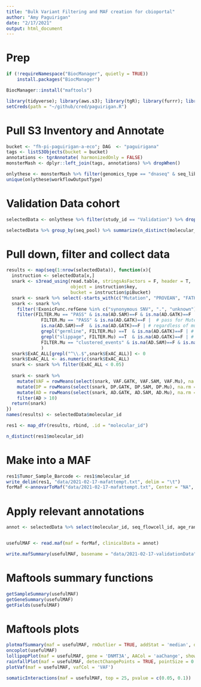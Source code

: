 ```yaml
---
title: "Bulk Variant Filtering and MAF creation for cbioportal"
author: "Amy Paguirigan"
date: "2/17/2021"
output: html_document
---
```

# Prep
```r
if (!requireNamespace("BiocManager", quietly = TRUE))
    install.packages("BiocManager")

BiocManager::install("maftools")
```

```r
library(tidyverse); library(aws.s3); library(tgR); library(furrr); library(maftools)
setCreds(path = "~/github/cred/paguirigan.R")
```

# Pull S3 Inventory and Annotate
```r
bucket <- "fh-pi-paguirigan-a-eco"; DAG  <- "paguirigana"
tags <- listS3Objects(bucket = bucket)
annotations <- tgrAnnotate( harmonizedOnly = FALSE)
monsterMash <- dplyr::left_join(tags, annotations) %>% dropWhen()

onlythese <- monsterMash %>% filter(genomics_type == "dnaseq" & seq_libtype == "one" & workflowName == "ITH_HALO_CARD" ) %>% dropWhen()
unique(onlythese$workflowOutputType)
```

# Validation Data cohort
```r
selectedData <- onlythese %>% filter(study_id == "Validation") %>% dropWhen()

selectedData %>% group_by(seq_pool) %>% summarize(n_distinct(molecular_id))
```

# Pull down, filter and collect data
```r
results <- map(seq(1:nrow(selectedData)), function(x){
  instruction <- selectedData[x,]
  snark <- s3read_using(read.table, stringsAsFactors = F, header = T, 
                        object = instruction$key, 
                        bucket = instruction$piBucket)
  snark <- snark %>% select(-starts_with(c("Mutation", "PROVEAN", "FATHMM", "Meta", "M.CAP", "MutPred", "fathmm", "Eigen", "integrated", "GERP", "phylo", "phast", "SIFT", "LRT", "SiPhy", "GenoCanyon", "GTex")))
  snark <- snark %>% 
    filter(!ExonicFunc.refGene %in% c("synonymous SNV", ".", "unknown")) %>%
    filter(FILTER.Mu == "PASS" & is.na(AD.SAM)==F & is.na(AD.GATK)==F |  # all three callers
             FILTER.Mu == "PASS" & is.na(AD.GATK)==F |  # pass for Mutect, and called by GATK too - NPM1 falls here
             is.na(AD.SAM)==F  & is.na(AD.GATK)==F | # regardless of mutect, if called by both others
             grepl("germline", FILTER.Mu) ==T  & is.na(AD.GATK)==F | # GATK, and germline, any samtools
             grepl("slippage", FILTER.Mu) ==T  & is.na(AD.GATK)==F | # GATK, and contains slippage filter for Mutect, any samtools
             FILTER.Mu == "clustered_events" & is.na(AD.SAM)==F & is.na(AD.GATK)==F # Mutect clustered events, and both other callers
             ) 
  snark$ExAC_ALL[grepl("^\\.$",snark$ExAC_ALL)] <- 0
  snark$ExAC_ALL <- as.numeric(snark$ExAC_ALL)
  snark <- snark %>% filter(ExAC_ALL < 0.05) 
  
  snark <- snark %>% 
    mutate(VAF = rowMeans(select(snark, VAF.GATK, VAF.SAM, VAF.Mu), na.rm = T)) %>% 
    mutate(DP = rowMeans(select(snark, DP.GATK, DP.SAM, DP.Mu), na.rm = T)) %>% 
    mutate(AD = rowMeans(select(snark, AD.GATK, AD.SAM, AD.Mu), na.rm = T)) %>% 
    filter(AD > 10)
  return(snark)
}) 
names(results) <- selectedData$molecular_id

res1 <- map_dfr(results, rbind, .id = "molecular_id")

n_distinct(res1$molecular_id)
```

# Make into a MAF
```r
res1$Tumor_Sample_Barcode <- res1$molecular_id
write_delim(res1, "data/2021-02-17-mafattempt.txt", delim = "\t")
forMaf <-annovarToMaf("data/2021-02-17-mafattempt.txt", Center = "NA", refBuild = "hg38")

```

# Apply relevant annotations
```r
annot <- selectedData %>% select(molecular_id, seq_flowcell_id, age_range, tissue_type, seq_pool, study_id, biospecimen_id) %>% rename("Tumor_Sample_Barcode" = "molecular_id")


usefulMAF <- read.maf(maf = forMaf, clinicalData = annot)

write.mafSummary(usefulMAF, basename = "data/2021-02-17-validationData")
```


# Maftools summary functions
```r
getSampleSummary(usefulMAF)
getGeneSummary(usefulMAF)
getFields(usefulMAF)

```

# Maftools plots
```r
plotmafSummary(maf = usefulMAF, rmOutlier = TRUE, addStat = 'median', dashboard = TRUE, titvRaw = FALSE)
oncoplot(usefulMAF)
lollipopPlot(maf = usefulMAF, gene = 'DNMT3A', AACol = 'aaChange', showMutationRate = TRUE)
rainfallPlot(maf = usefulMAF, detectChangePoints = TRUE, pointSize = 0.4)
plotVaf(maf = usefulMAF, vafCol = 'VAF')
```




```r
somaticInteractions(maf = usefulMAF, top = 25, pvalue = c(0.05, 0.1))
```

